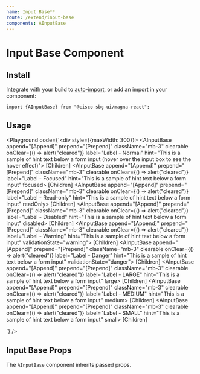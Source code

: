 ```yaml
---
name: Input Base**
route: /extend/input-base
components: AInputBase
---
```


# Input Base Component

## Install

Integrate with your build to [auto-import](/#integrating), or add an import in your component:

```
import {AInputBase} from "@cisco-sbg-ui/magna-react";
```

## Usage

<Playground
  code={`<div style={{maxWidth: 300}}>
  <AInputBase
    append="[Append]"
    prepend="[Prepend]"
    className="mb-3"
    clearable
    onClear={() => alert("cleared")}
    label="Label - Normal"
    hint="This is a sample of hint text below a form input (hover over the input box to see the hover effect)">
    [Children]
  </AInputBase>
  <AInputBase
    append="[Append]"
    prepend="[Prepend]"
    className="mb-3"
    clearable
    onClear={() => alert("cleared")}
    label="Label - Focused"
    hint="This is a sample of hint text below a form input"
    focused>
    [Children]
  </AInputBase>
  <AInputBase
    append="[Append]"
    prepend="[Prepend]"
    className="mb-3"
    clearable
    onClear={() => alert("cleared")}
    label="Label - Read-only"
    hint="This is a sample of hint text below a form input"
    readOnly>
    [Children]
  </AInputBase>
  <AInputBase
    append="[Append]"
    prepend="[Prepend]"
    className="mb-3"
    clearable
    onClear={() => alert("cleared")}
    label="Label - Disabled"
    hint="This is a sample of hint text below a form input"
    disabled>
    [Children]
  </AInputBase>
  <AInputBase
    append="[Append]"
    prepend="[Prepend]"
    className="mb-3"
    clearable
    onClear={() => alert("cleared")}
    label="Label - Warning"
    hint="This is a sample of hint text below a form input"
    validationState="warning">
    [Children]
  </AInputBase>
  <AInputBase
    append="[Append]"
    prepend="[Prepend]"
    className="mb-3"
    clearable
    onClear={() => alert("cleared")}
    label="Label - Danger"
    hint="This is a sample of hint text below a form input"
    validationState="danger">
    [Children]
  </AInputBase>
  <AInputBase
    append="[Append]"
    prepend="[Prepend]"
    className="mb-3"
    clearable
    onClear={() => alert("cleared")}
    label="Label - LARGE"
    hint="This is a sample of hint text below a form input"
    large>
    [Children]
  </AInputBase>
   <AInputBase
    append="[Append]"
    prepend="[Prepend]"
    className="mb-3"
    clearable
    onClear={() => alert("cleared")}
    label="Label - MEDIUM"
    hint="This is a sample of hint text below a form input"
    medium>
    [Children]
  </AInputBase>
   <AInputBase
    append="[Append]"
    prepend="[Prepend]"
    className="mb-3"
    clearable
    onClear={() => alert("cleared")}
    label="Label - SMALL"
    hint="This is a sample of hint text below a form input"
    small>
    [Children]
  </AInputBase>
</div>
`}
/>

## Input Base Props

The `AInputBase` component inherits passed props.

<Props of="AInputBase" />
